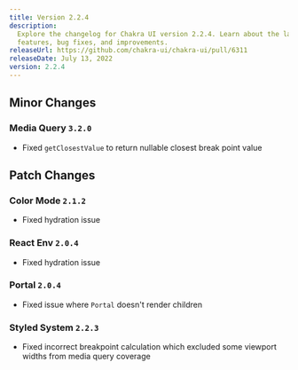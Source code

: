 ```yaml
---
title: Version 2.2.4
description:
  Explore the changelog for Chakra UI version 2.2.4. Learn about the latest
  features, bug fixes, and improvements.
releaseUrl: https://github.com/chakra-ui/chakra-ui/pull/6311
releaseDate: July 13, 2022
version: 2.2.4
---
```


## Minor Changes

### Media Query `3.2.0`

- Fixed `getClosestValue` to return nullable closest break point value

## Patch Changes

### Color Mode `2.1.2`

- Fixed hydration issue

### React Env `2.0.4`

- Fixed hydration issue

### Portal `2.0.4`

- Fixed issue where `Portal` doesn't render children

### Styled System `2.2.3`

- Fixed incorrect breakpoint calculation which excluded some viewport widths
  from media query coverage
